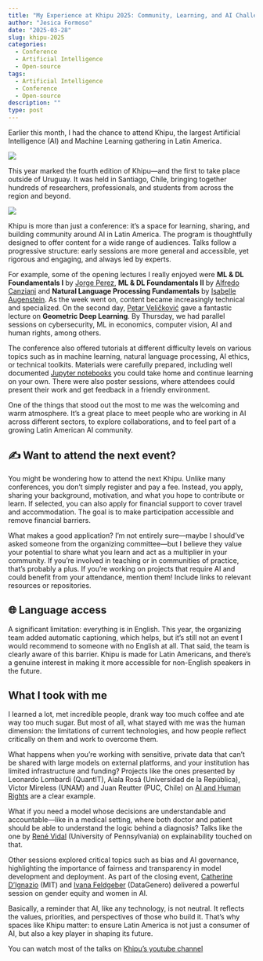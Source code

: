 ```yaml
---
title: "My Experience at Khipu 2025: Community, Learning, and AI Challenges️"
author: "Jesica Formoso"
date: "2025-03-28"
slug: khipu-2025
categories:
  - Conference
  - Artificial Intelligence
  - Open-source
tags:
  - Artificial Intelligence
  - Conference
  - Open-source
description: ""
type: post
---
```


Earlier this month, I had the chance to attend Khipu, the largest Artificial Intelligence (AI) and Machine Learning gathering in Latin America. 

![](../../images/khipu-2025.png)

This year marked the fourth edition of Khipu—and the first to take place outside of Uruguay. It was held in Santiago, Chile, bringing together hundreds of researchers, professionals, and students from across the region and beyond.

![](../../images/mapa-asistentes.jpeg)

Khipu is more than just a conference: it’s a space for learning, sharing, and building community around AI in Latin America. The program is thoughtfully designed to offer content for a wide range of audiences. Talks follow a progressive structure: early sessions are more general and accessible, yet rigorous and engaging, and always led by experts.

For example, some of the opening lectures I really enjoyed were **ML & DL Foundamentals I** by [Jorge Perez](https://www.youtube.com/@JorgePerez-pt3qg), **ML & DL Foundamentals II** by [Alfredo Canziani](https://atcold.github.io/) and **Natural Language Processing Fundamentals** by [Isabelle Augenstein](https://isabelleaugenstein.github.io/). As the week went on, content became increasingly technical and specialized. On the second day, [Petar Veličković](https://petar-v.com/) gave a fantastic lecture on **Geometric Deep Learning**. By Thursday, we had parallel sessions on cybersecurity, ML in economics, computer vision, AI and human rights, among others. 

The conference also offered tutorials at different difficulty levels on various topics such as in machine learning, natural language processing, AI ethics, or technical toolkits. Materials were carefully prepared, including well documented [Jupyter notebooks](https://github.com/khipu-ai/practicals-2025) you could take home and continue learning on your own. There were also poster sessions, where attendees could present their work and get feedback in a friendly environment.

One of the things that stood out the most to me was the welcoming and warm atmosphere. It's a great place to meet people who are working in AI across different sectors, to explore collaborations, and to feel part of a growing Latin American AI community.

## ✍️ Want to attend the next event?

You might be wondering how to attend the next Khipu. Unlike many conferences, you don’t simply register and pay a fee. Instead, you apply, sharing your background, motivation, and what you hope to contribute or learn. If selected, you can also apply for financial support to cover travel and accommodation. The goal is to make participation accessible and remove financial barriers.

What makes a good application? I’m not entirely sure—maybe I should’ve asked someone from the organizing committee—but I believe they value your potential to share what you learn and act as a multiplier in your community. If you're involved in teaching or in communities of practice, that’s probably a plus. If you're working on projects that require AI and could benefit from your attendance, mention them! Include links to relevant resources or repositories.

## 🌐 Language access

A significant limitation: everything is in English. This year, the organizing team added automatic captioning, which helps, but it’s still not an event I would recommend to someone with no English at all. That said, the team is clearly aware of this barrier. Khipu is made for Latin Americans, and there’s a genuine interest in making it more accessible for non-English speakers in the future.


##  What I took with me

I learned a lot, met incredible people, drank way too much coffee and ate way too much sugar. But most of all, what stayed with me was the human dimension: the limitations of current technologies, and how people reflect critically on them and work to overcome them.

What happens when you're working with sensitive, private data that can't be shared with large models on external platforms, and your institution has limited infrastructure and funding?  Projects like the ones presented by Leonardo Lombardi (QuantIT), Aiala Rosá (Universidad de la República), Victor Mireless (UNAM) and Juan Reutter (PUC, Chile) on [AI and Human Rights](https://www.youtube.com/watch?v=BLt2egXElBc&ab_channel=KHIPUAI) are a clear example. 

What if you need a model whose decisions are understandable and accountable—like in a medical setting, where both doctor and patient should be able to understand the logic behind a diagnosis? Talks like the one by [René Vidal](http://vision.jhu.edu/rvidal.html) (University of Pennsylvania) on explainability  touched on that. 

Other sessions explored critical topics such as bias and AI governance, highlighting the importance of fairness and transparency in model development and deployment. As part of the closing event, [Catherine D’Ignazio](https://www.media.mit.edu/people/dignazio/overview/) (MIT) and [Ivana Feldgeber](https://datagenero.org/equipo/ivana-feldfeber/) (DataGenero) delivered a powerful session on gender equity and women in AI.

Basically, a reminder that AI, like any technology, is not neutral. It reflects the values, priorities, and perspectives of those who build it. That’s why spaces like Khipu matter: to ensure Latin America is not just a consumer of AI, but also a key player in shaping its future.


You can watch most of the talks on [Khipu's youtube channel](https://www.youtube.com/@khipu_ai)